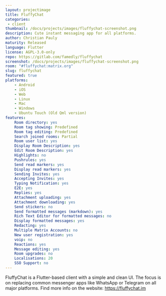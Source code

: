 ```yaml
---
layout: projectimage
title: FluffyChat
categories: 
 - client
thumbnail: /docs/projects/images/fluffychat-screenshot.png
description: Cute instant messaging app for all platforms.
author: Christian Pauly
maturity: Released
language: Flutter
license: AGPL-3.0-only
repo: https://gitlab.com/famedly/fluffychat
screenshot: /docs/projects/images/fluffychat-screenshot.png
room: "#fluffychat:matrix.org"
slug: fluffychat
featured: true
platforms:
    - Android
    - iOS
    - Web
    - Linux
    - Mac
    - Windows
    - Ubuntu Touch (Old Qml version)
features:
    Room directory: yes
    Room tag showing: Predefined
    Room tag editing: Predefined
    Search joined rooms: Partial
    Room user list: yes
    Display Room Description: yes
    Edit Room Description: yes
    Highlights: no
    Pushrules: yes
    Send read markers: yes
    Display read markers: yes
    Sending Invites: yes
    Accepting Invites: yes
    Typing Notification: yes
    E2E: yes
    Replies: yes
    Attachment uploading: yes
    Attachment downloading: yes
    Send stickers: no
    Send formatted messages (markdown): yes
    Rich Text Editor for formatted messages: no
    Display formatted messages: yes
    Redacting: yes
    Multiple Matrix Accounts: no
    New user registration: yes
    voip: no
    Reactions: yes
    Message editing: yes
    Room upgrades: no
    Localisations: 20
    SSO Support: no
---
```


FluffyChat is a Flutter-based client with a simple and clean UI. The focus is on replacing common messenger apps like WhatsApp or Telegram on all major platforms. Find more info on the website: <https://fluffychat.im>

